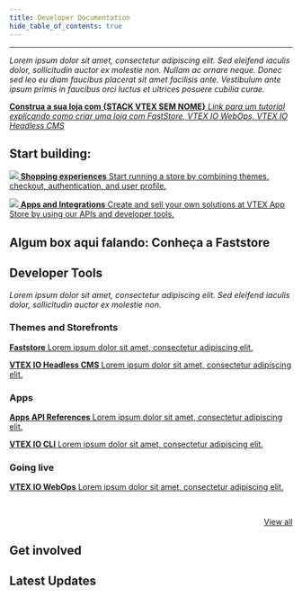 ```yaml
---
title: Developer Documentation
hide_table_of_contents: true
---
```



---

*Lorem ipsum dolor sit amet, consectetur adipiscing elit. Sed eleifend iaculis dolor, sollicitudin auctor ex molestie non. Nullam ac ornare neque. Donec sed leo eu diam faucibus placerat sit amet facilisis ante. Vestibulum ante ipsum primis in faucibus orci luctus et ultrices posuere cubilia curae.*

<CardGrid home>

[  **Construa a sua loja com {STACK VTEX SEM NOME}** *Link para um tutorial explicando como criar uma loja com FastStore, VTEX IO WebOps, VTEX IO Headless CMS*](./stack/0)

</CardGrid>

## Start building:

<CardGrid home>

[ ![](../static/img/shopping.svg) **Shopping experiences** Start running a store by combining themes, checkout, authentication, and user profile.](./shopping-experiences/overview)

[ ![](../static/img/app.svg) **Apps and Integrations**  Create and sell your own solutions at VTEX App Store by using our APIs and developer tools.](./apps/overview)

</CardGrid>

## Algum box aqui falando: Conheça a Faststore 

## Developer Tools

*Lorem ipsum dolor sit amet, consectetur adipiscing elit. Sed eleifend iaculis dolor, sollicitudin auctor ex molestie non.*

### Themes and Storefronts

<StepCard home>

[**Faststore** Lorem ipsum dolor sit amet, consectetur adipiscing elit.](./faststore/overview)

[**VTEX IO Headless CMS** Lorem ipsum dolor sit amet, consectetur adipiscing elit.](./faststore/overview)

</StepCard>

### Apps 

<StepCard home>

[**Apps API References** Lorem ipsum dolor sit amet, consectetur adipiscing elit.](./faststore/overview)

[**VTEX IO CLI** Lorem ipsum dolor sit amet, consectetur adipiscing elit.](./faststore/overview)

</StepCard>

### Going live

<StepCard home>

[**VTEX IO WebOps** Lorem ipsum dolor sit amet, consectetur adipiscing elit.](./faststore/overview)

</StepCard>


<br/>

<div align="right">

[View all](./developer-tools/overview)

</div>

## Get involved

## Latest Updates


